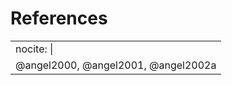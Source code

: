 ```{=html}
<!--
The bib chunk below must go last in this document according to how R Markdown renders.  More info is at http://rmarkdown.rstudio.com/authoring_bibliographies_and_citations.html
-->
```
\backmatter

```{=html}
<!-- 
If you'd like to change the name of the bibliography to something else,
delete "References" and replace it.
-->
```
# References {.unnumbered}

```{=html}
<!--
This manually sets the header for this unnumbered chapter.
-->
```
\markboth{References}{References}

```{=html}
<!--
To remove the indentation of the first entry.
-->
```
\noindent

```{=html}
<!--
To create a hanging indent and spacing between entries. This line may need 
to be removed for styles that don't require the hanging indent.
-->
```
\setlength{\parindent}{-0.20in}

```{=html}
<!--
This is just for testing with more citations for the bibliography at the end.  Add other entries into the list here if you'd like them to appear in the bibliography even if they weren't explicitly cited in the document.
-->
```
---
nocite: | 
  @angel2000, @angel2001, @angel2002a
---
